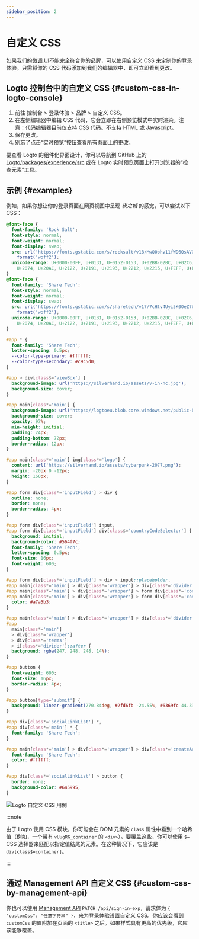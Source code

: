 ```yaml
---
sidebar_position: 2
---
```


# 自定义 CSS

如果我们的[微调 UI](/customization/match-your-brand)不能完全符合你的品牌，可以使用自定义 CSS 来定制你的登录体验。只需将你的 CSS 代码添加到我们的编辑器中，即可立即看到更改。

## Logto 控制台中的自定义 CSS \{#custom-css-in-logto-console}

1. 前往 <CloudLink to="/sign-in-experience/branding">控制台 > 登录体验 > 品牌 > 自定义 CSS</CloudLink>。
2. 在左侧编辑器中编辑 CSS 代码，它会立即在右侧预览模式中实时渲染。注意：代码编辑器目前仅支持 CSS 代码。不支持 HTML 或 Javascript。
3. 保存更改。
4. 别忘了点击“[实时预览](/customization/live-preview)”按钮查看所有页面上的更改。

要查看 Logto 的组件化界面设计，你可以导航到 GitHub 上的 [Logto/packages/experience/src](https://github.com/logto-io/logto/tree/master/packages/experience/src) 或在 Logto 实时预览页面上打开浏览器的“检查元素”工具。

## 示例 \{#examples}

例如，如果你想让你的登录页面在网页视图中呈现 _夜之城_ 的感觉，可以尝试以下 CSS：

```css
@font-face {
  font-family: 'Rock Salt';
  font-style: normal;
  font-weight: normal;
  font-display: swap;
  src: url('https://fonts.gstatic.com/s/rocksalt/v18/MwQ0bhv11fWD6QsAVOZrt0M6p7NGrQ.woff2')
    format('woff2');
  unicode-range: U+0000-00FF, U+0131, U+0152-0153, U+02BB-02BC, U+02C6, U+02DA, U+02DC, U+2000-206F,
    U+2074, U+20AC, U+2122, U+2191, U+2193, U+2212, U+2215, U+FEFF, U+FFFD;
}
@font-face {
  font-family: 'Share Tech';
  font-style: normal;
  font-weight: normal;
  font-display: swap;
  src: url('https://fonts.gstatic.com/s/sharetech/v17/7cHtv4Uyi5K0OeZ7bohU8H0JmBUhfrE.woff2')
    format('woff2');
  unicode-range: U+0000-00FF, U+0131, U+0152-0153, U+02BB-02BC, U+02C6, U+02DA, U+02DC, U+2000-206F,
    U+2074, U+20AC, U+2122, U+2191, U+2193, U+2212, U+2215, U+FEFF, U+FFFD;
}

#app * {
  font-family: 'Share Tech';
  letter-spacing: 0.5px;
  --color-type-primary: #ffffff;
  --color-type-secondary: #c9c5d0;
}

#app > div[class$='viewBox'] {
  background-image: url('https://silverhand.io/assets/v-in-nc.jpg');
  background-size: cover;
}

#app main[class*='main'] {
  background-image: url('https://logtoeu.blob.core.windows.net/public-blobs/g3cp4y/m-g3cp4y/2024/01/02/w9j0x57g/gentle-universe.png');
  background-size: cover;
  opacity: 97%;
  min-height: initial;
  padding: 24px;
  padding-bottom: 72px;
  border-radius: 12px;
}

#app main[class*='main'] img[class*='logo'] {
  content: url('https://silverhand.io/assets/cyberpunk-2077.png');
  margin: -20px 0 -12px;
  height: 160px;
}

#app form div[class*='inputField'] > div {
  outline: none;
  border: none;
  border-radius: 4px;
}

#app form div[class*='inputField'] input,
#app form div[class*='inputField'] div[class$='countryCodeSelector'] {
  background: initial;
  background-color: #564f7c;
  font-family: 'Share Tech';
  letter-spacing: 0.5px;
  font-size: 16px;
  font-weight: 600;
}

#app form div[class*='inputField'] > div > input::placeholder,
#app main[class*='main'] > div[class*='wrapper'] > div[class*='divider'],
#app main[class*='main'] > div[class*='wrapper'] > form div[class*='content'],
#app main[class*='main'] > div[class*='wrapper'] > form div[class*='content'] > span {
  color: #a7a5b3;
}

#app main[class*='main'] > div[class*='wrapper'] > div[class*='divider'] > i[class*='line'],
#app
  main[class*='main']
  > div[class*='wrapper']
  > div[class*='terms']
  > i[class*='divider']::after {
  background: rgba(247, 248, 248, 14%);
}

#app button {
  font-weight: 600;
  font-size: 16px;
  border-radius: 4px;
}

#app button[type='submit'] {
  background: linear-gradient(270.84deg, #2fd6fb -24.55%, #6369fc 44.33%, #a741eb 119.2%), #5d34f2;
}

#app div[class*='socialLinkList'] *,
#app div[class*='main'] * {
  font-family: 'Share Tech';
}

#app main[class*='main'] > div[class*='wrapper'] > div[class*='createAccount'] {
  font-family: 'Share Tech';
  color: #ffffff;
}

#app div[class*='socialLinkList'] > button {
  border: none;
  background-color: #645995;
}
```

<img src="/img/assets/logto-custom-css-use-case.png" alt="Logto 自定义 CSS 用例" />

:::note

由于 Logto 使用 CSS 模块，你可能会在 DOM 元素的 `class` 属性中看到一个哈希值（例如，一个带有 `vUugRG_container` 的 `<div>`）。要覆盖这些，你可以使用 `$=` CSS 选择器来匹配以指定值结尾的元素。在这种情况下，它应该是 `div[class$=container]`。

:::

## 通过 Management API 自定义 CSS \{#custom-css-by-management-api}

你也可以使用 [Management API](https://openapi.logto.io/operation/operation-uploadcustomuiassets) `PATCH /api/sign-in-exp`，请求体为 `{ "customCss": "任意字符串" }`，来为登录体验设置自定义 CSS。你应该会看到 `customCss` 的值附加在页面的 `<title>` 之后。如果样式具有更高的优先级，它应该能够覆盖。
